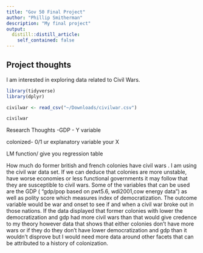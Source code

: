 ```yaml
---
title: "Gov 50 Final Project"
author: "Phillip Smitherman"
description: "My final project"
output:
  distill::distill_article:
    self_contained: false
---
```




## Project thoughts

I am interested in exploring data related to Civil Wars.

```r
library(tidyverse)
library(dplyr)

civilwar <- read_csv("~/Downloads/civilwar.csv")

civilwar


```
Research Thoughts
-GDP - Y variable

colonized- 0/1 ur explanatory variable your X

LM function/ give you regression table 

How much do former british and french colonies have civil wars . I am using the civil war data set.
If we can deduce that colonies are more unstable, have worse economies or less functional governments it may follow that they are susceptible to civil wars.
Some of the variables that can be used are the GDP ( "gdp/pop based on pwt5.6, wdi2001,cow energy data ") as well as polity score which measures index of democratization. The outcome variable would be war and onset to see if and when a civil war broke out in those nations. If the data displayed that former colonies with lower the democratization and gdp had more civil wars than that would give credence to my theory however data that shows that either colonies don't have more wars or if they do they don't have lower democratization and gdp than it wouldn't disprove but I would need more data around other facets that can be attributed to a history of colonization.



